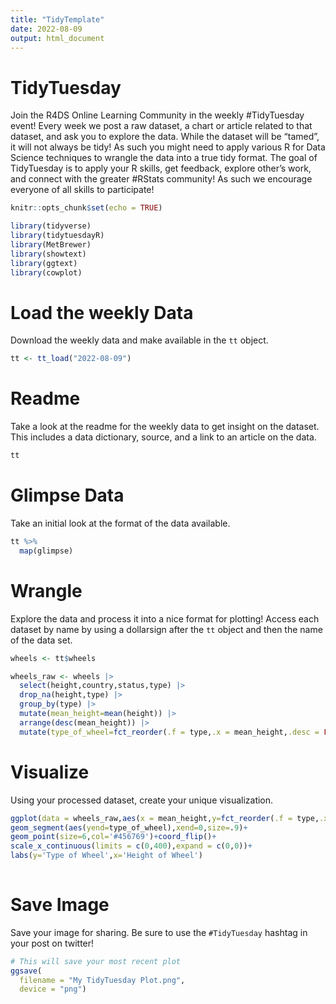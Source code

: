 ```yaml
---
title: "TidyTemplate"
date: 2022-08-09
output: html_document
---
```


# TidyTuesday

Join the R4DS Online Learning Community in the weekly #TidyTuesday event!
Every week we post a raw dataset, a chart or article related to that dataset, and ask you to explore the data.
While the dataset will be “tamed”, it will not always be tidy! As such you might need to apply various R for Data Science techniques to wrangle the data into a true tidy format.
The goal of TidyTuesday is to apply your R skills, get feedback, explore other’s work, and connect with the greater #RStats community!
As such we encourage everyone of all skills to participate!

```r

knitr::opts_chunk$set(echo = TRUE)

library(tidyverse)
library(tidytuesdayR)
library(MetBrewer)
library(showtext)
library(ggtext)
library(cowplot)
```

# Load the weekly Data

Download the weekly data and make available in the `tt` object.

```r

tt <- tt_load("2022-08-09")

```


# Readme

Take a look at the readme for the weekly data to get insight on the dataset.
This includes a data dictionary, source, and a link to an article on the data.

```r

tt

```


# Glimpse Data

Take an initial look at the format of the data available.

```r

tt %>% 
  map(glimpse)

```

# Wrangle

Explore the data and process it into a nice format for plotting! Access each dataset by name by using a dollarsign after the `tt` object and then the name of the data set.

```r
wheels <- tt$wheels

wheels_raw <- wheels |> 
  select(height,country,status,type) |> 
  drop_na(height,type) |> 
  group_by(type) |> 
  mutate(mean_height=mean(height)) |> 
  arrange(desc(mean_height)) |> 
  mutate(type_of_wheel=fct_reorder(.f = type,.x = mean_height,.desc = FALSE))

```


# Visualize

Using your processed dataset, create your unique visualization.

```r
ggplot(data = wheels_raw,aes(x = mean_height,y=fct_reorder(.f = type,.x = mean_height,.fun = 'mean',.desc=FALSE)))+
geom_segment(aes(yend=type_of_wheel),xend=0,size=.9)+
geom_point(size=6,col='#456769')+coord_flip()+
scale_x_continuous(limits = c(0,400),expand = c(0,0))+
labs(y='Type of Wheel',x='Height of Wheel')
  
```

# Save Image

Save your image for sharing. Be sure to use the `#TidyTuesday` hashtag in your post on twitter! 

```r

# This will save your most recent plot
ggsave(
  filename = "My TidyTuesday Plot.png",
  device = "png")

```
